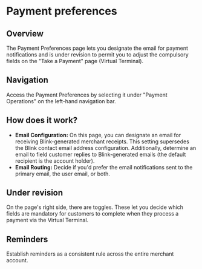 # Payment preferences

## Overview
The Payment Preferences page lets you designate the email for payment notifications and is under revision to permit you to adjust the compulsory fields on the "Take a Payment" page (Virtual Terminal).

## Navigation
Access the Payment Preferences by selecting it under "Payment Operations" on the left-hand navigation bar.

## How does it work?
- **Email Configuration:** On this page, you can designate an email for receiving Blink-generated merchant receipts. This setting supersedes the Blink contact email address configuration. Additionally, determine an email to field customer replies to Blink-generated emails (the default recipient is the account holder).
- **Email Routing:** Decide if you'd prefer the email notifications sent to the primary email, the user email, or both.

## Under revision
On the page's right side, there are toggles. These let you decide which fields are mandatory for customers to complete when they process a payment via the Virtual Terminal.

## Reminders
Establish reminders as a consistent rule across the entire merchant account.
